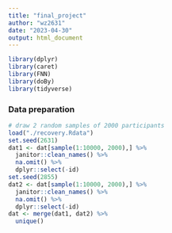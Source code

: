 ```yaml
---
title: "final_project"
author: "wz2631"
date: "2023-04-30"
output: html_document
---
```


```r
library(dplyr)
library(caret)
library(FNN) 
library(doBy) 
library(tidyverse)
```

### Data preparation
```r
# draw 2 random samples of 2000 participants
load("./recovery.Rdata")
set.seed(2631) 
dat1 <- dat[sample(1:10000, 2000),] %>% 
  janitor::clean_names() %>% 
  na.omit() %>%
  dplyr::select(-id) 
set.seed(2855) 
dat2 <- dat[sample(1:10000, 2000),] %>% 
  janitor::clean_names() %>% 
  na.omit() %>%
  dplyr::select(-id) 
dat <- merge(dat1, dat2) %>%
  unique()
```